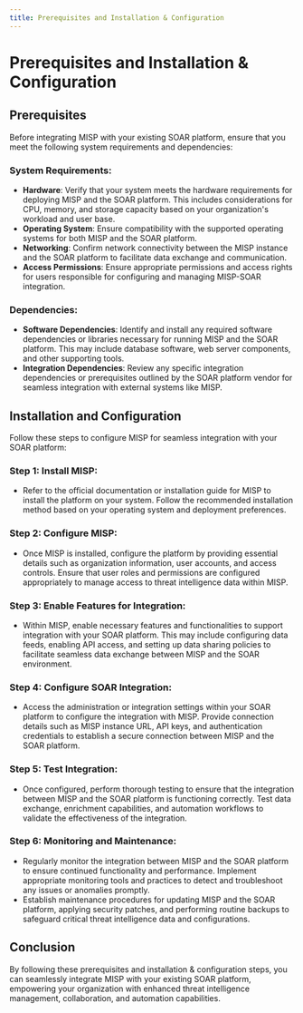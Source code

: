 ```yaml
---
title: Prerequisites and Installation & Configuration
---
```

# Prerequisites and Installation & Configuration

## Prerequisites

Before integrating MISP with your existing SOAR platform, ensure that you meet the following system requirements and dependencies:

### System Requirements:
- **Hardware**: Verify that your system meets the hardware requirements for deploying MISP and the SOAR platform. This includes considerations for CPU, memory, and storage capacity based on your organization's workload and user base.
- **Operating System**: Ensure compatibility with the supported operating systems for both MISP and the SOAR platform.
- **Networking**: Confirm network connectivity between the MISP instance and the SOAR platform to facilitate data exchange and communication.
- **Access Permissions**: Ensure appropriate permissions and access rights for users responsible for configuring and managing MISP-SOAR integration.

### Dependencies:
- **Software Dependencies**: Identify and install any required software dependencies or libraries necessary for running MISP and the SOAR platform. This may include database software, web server components, and other supporting tools.
- **Integration Dependencies**: Review any specific integration dependencies or prerequisites outlined by the SOAR platform vendor for seamless integration with external systems like MISP.

## Installation and Configuration

Follow these steps to configure MISP for seamless integration with your SOAR platform:

### Step 1: Install MISP:
- Refer to the official documentation or installation guide for MISP to install the platform on your system. Follow the recommended installation method based on your operating system and deployment preferences.

### Step 2: Configure MISP:
- Once MISP is installed, configure the platform by providing essential details such as organization information, user accounts, and access controls. Ensure that user roles and permissions are configured appropriately to manage access to threat intelligence data within MISP.

### Step 3: Enable Features for Integration:
- Within MISP, enable necessary features and functionalities to support integration with your SOAR platform. This may include configuring data feeds, enabling API access, and setting up data sharing policies to facilitate seamless data exchange between MISP and the SOAR environment.

### Step 4: Configure SOAR Integration:
- Access the administration or integration settings within your SOAR platform to configure the integration with MISP. Provide connection details such as MISP instance URL, API keys, and authentication credentials to establish a secure connection between MISP and the SOAR platform.

### Step 5: Test Integration:
- Once configured, perform thorough testing to ensure that the integration between MISP and the SOAR platform is functioning correctly. Test data exchange, enrichment capabilities, and automation workflows to validate the effectiveness of the integration.

### Step 6: Monitoring and Maintenance:
- Regularly monitor the integration between MISP and the SOAR platform to ensure continued functionality and performance. Implement appropriate monitoring tools and practices to detect and troubleshoot any issues or anomalies promptly.
- Establish maintenance procedures for updating MISP and the SOAR platform, applying security patches, and performing routine backups to safeguard critical threat intelligence data and configurations.

## Conclusion

By following these prerequisites and installation & configuration steps, you can seamlessly integrate MISP with your existing SOAR platform, empowering your organization with enhanced threat intelligence management, collaboration, and automation capabilities.
